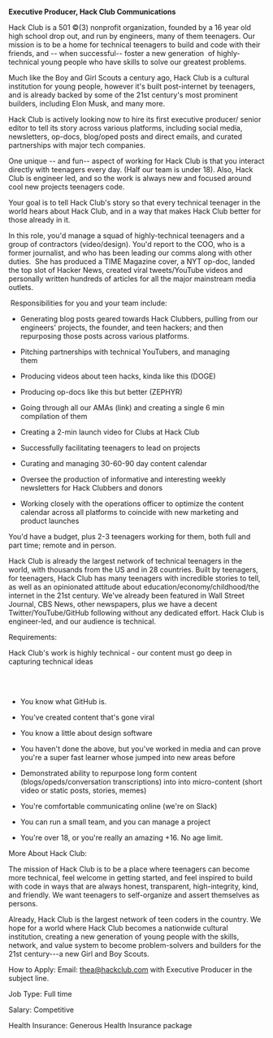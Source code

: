 **Executive Producer, Hack Club Communications**

Hack Club is a 501 ©(3) nonprofit organization, founded by a 16 year old high school drop out, and run by engineers, many of them teenagers. Our mission is to be a home for technical teenagers to build and code with their friends, and -- when successful-- foster a new generation  of highly-technical young people who have skills to solve our greatest problems.

Much like the Boy and Girl Scouts a century ago, Hack Club is a cultural institution for young people, however it's built post-internet by teenagers, and is already backed by some of the 21st century's most prominent builders, including Elon Musk, and many more.

Hack Club is actively looking now to hire its first executive producer/ senior editor to tell its story across various platforms, including social media, newsletters, op-docs, blog/oped posts and direct emails, and curated partnerships with major tech companies.

One unique -- and fun-- aspect of working for Hack Club is that you interact directly with teenagers every day. (Half our team is under 18). Also, Hack Club is engineer led, and so the work is always new and focused around cool new projects teenagers code.

Your goal is to tell Hack Club's story so that every technical teenager in the world hears about Hack Club, and in a way that makes Hack Club better for those already in it.

In this role, you'd manage a squad of highly-technical teenagers and a group of contractors (video/design). You'd report to the COO, who is a former journalist, and who has been leading our comms along with other duties.  She has produced a TIME Magazine cover, a NYT op-doc, landed the top slot of Hacker News, created viral tweets/YouTube videos and personally written hundreds of articles for all the major mainstream media outlets.

 Responsibilities for you and your team include:

-   Generating blog posts geared towards Hack Clubbers, pulling from our engineers' projects, the founder, and teen hackers; and then repurposing those posts across various platforms.  

-   Pitching partnerships with technical YouTubers, and managing them                                  

-   Producing videos about teen hacks, kinda like this (DOGE)

-   Producing op-docs like this but better (ZEPHYR)

-   Going through all our AMAs (link) and creating a single 6 min compilation of them

-   Creating a 2-min launch video for Clubs at Hack Club

-   Successfully facilitating teenagers to lead on projects  

-   Curating and managing 30-60-90 day content calendar            

-   Oversee the production of informative and interesting weekly newsletters for Hack Clubbers and donors

-   Working closely with the operations officer to optimize the content calendar across all platforms to coincide with new marketing and product launches

You'd have a budget, plus 2-3 teenagers working for them, both full and part time; remote and in person.

Hack Club is already the largest network of technical teenagers in the world, with thousands from the US and in 28 countries. Built by teenagers, for teenagers, Hack Club has many teenagers with incredible stories to tell, as well as an opinionated attitude about education/economy/childhood/the internet in the 21st century. We've already been featured in Wall Street Journal, CBS News, other newspapers, plus we have a decent Twitter/YouTube/GitHub following without any dedicated effort. Hack Club is engineer-led, and our audience is technical.

Requirements:

Hack Club's work is highly technical - our content must go deep in capturing technical ideas                                                                                              `                                                                                                                                       `                   

-   You know what GitHub is.

-   You've created content that's gone viral

-   You know a little about design software

-   You haven't done the above, but you've worked in media and can prove you're a super fast learner whose jumped into new areas before  

-   Demonstrated ability to repurpose long form content (blogs/opeds/conversation transcriptions) into into micro-content (short video or static posts, stories, memes) 

-   You're comfortable communicating online (we're on Slack)

-   You can run a small team, and you can manage a project

-   You're over 18, or you're really an amazing +16. No age limit.

More About Hack Club:

The mission of Hack Club is to be a place where teenagers can become more technical, feel welcome in getting started, and feel inspired to build with code in ways that are always honest, transparent, high-integrity, kind, and friendly. We want teenagers to self-organize and assert themselves as persons.

Already, Hack Club is the largest network of teen coders in the country. We hope for a world where Hack Club becomes a nationwide cultural institution, creating a new generation of young people with the skills, network, and value system to become problem-solvers and builders for the 21st century---a new Girl and Boy Scouts.

How to Apply: Email: thea@hackclub.com with Executive Producer in the subject line.

Job Type: Full time

Salary: Competitive

Health Insurance: Generous Health Insurance package